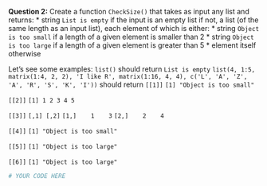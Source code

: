 **Question 2:** Create a function `CheckSize()` that takes as input any list and returns:
* string `List is empty` if the input is an empty list
if not, a list (of the same length as an input list), each element of which is either:
* string `Object is too small` if a length of a given element is smaller than 2
* string `Object is too large` if a length of a given element is greater than 5
* element itself otherwise

Let's see some examples:
`list()` should return `List is empty`
`list(4, 1:5, matrix(1:4, 2, 2), 'I like R', matrix(1:16, 4, 4), c('L', 'A', 'Z', 'A', 'R', 'S', 'K', 'I'))` should return
`[[1]]`
`[1] "Object is too small"`

`[[2]]`
`[1] 1 2 3 4 5`

`[[3]]`
`     [,1] [,2]`
`[1,]    1    3`
`[2,]    2    4`

`[[4]]`
`[1] "Object is too small"`

`[[5]]`
`[1] "Object is too large"`

`[[6]]`
`[1] "Object is too large"`

```r
# YOUR CODE HERE
```